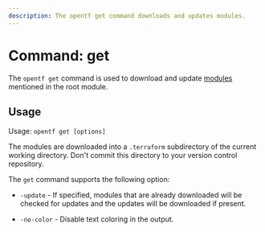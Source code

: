 ```yaml
---
description: The opentf get command downloads and updates modules.
---
```


# Command: get

The `opentf get` command is used to download and update
[modules](/docs/language/modules/develop) mentioned in the root module.

## Usage

Usage: `opentf get [options]`

The modules are downloaded into a `.terraform` subdirectory of the current
working directory. Don't commit this directory to your version control
repository.

The `get` command supports the following option:

* `-update` - If specified, modules that are already downloaded will be
  checked for updates and the updates will be downloaded if present.

* `-no-color` - Disable text coloring in the output.
